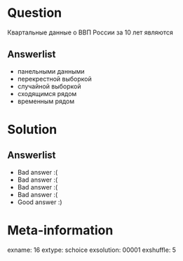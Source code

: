 Question
========
Квартальные данные о ВВП России за 10 лет являются


Answerlist
----------
*  панельными данными
*  перекрестной выборкой
*  случайной выборкой
*  сходящимся рядом
*  временным рядом

Solution
========

Answerlist
----------
*  Bad answer :(
*  Bad answer :(
*  Bad answer :(
*  Bad answer :(
*  Good answer :)

Meta-information
================
exname: 16
extype: schoice
exsolution: 00001
exshuffle: 5
